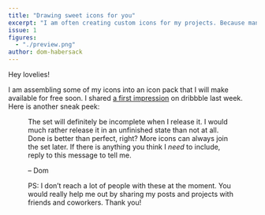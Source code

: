 ```yaml
---
title: "Drawing sweet icons for you"
excerpt: "I am often creating custom icons for my projects. Because many share a similar style, I will assemble them into a free icon pack."
issue: 1
figures:
  - "./preview.png"
author: dom-habersack
---
```


Hey lovelies!

I am assembling some of my icons into an icon pack that I will make available for free soon. I shared [a first impression](https://dribbble.com/shots/7099484-Lovely-icons) on dribbble last week. Here is another sneak peek:

<Figure
  alt="A set of icons, including a helmet, microphone, smartphone, and calendar."
  caption="Some of the icons that will be part of the set"
  fluid={props.figures['preview']}
/>

The set will definitely be incomplete when I release it. I would much rather release it in an unfinished state than not at all. Done is better than perfect, right? More icons can always join the set later. If there is anything you think I _need_ to include, reply to this message to tell me.

– Dom

 PS: I don’t reach a lot of people with these at the moment. You would really help me out by sharing my posts and projects with friends and coworkers. Thank you!
